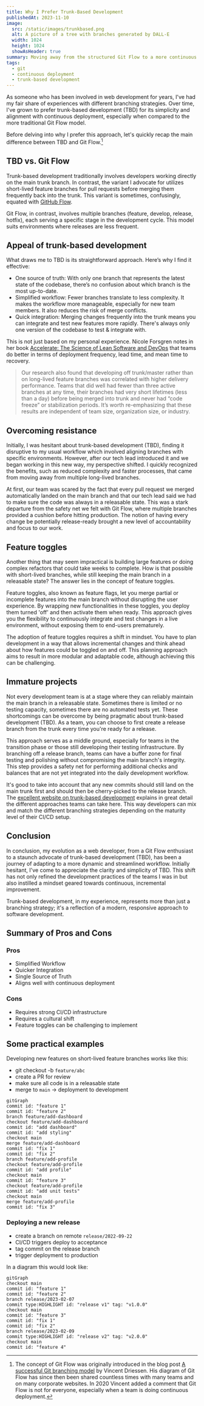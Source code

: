```yaml
---
title: Why I Prefer Trunk-Based Development
publishedAt: 2023-11-10
image:
  src: /static/images/trunkbased.png
  alt: A picture of a tree with branches generated by DALL-E
  width: 1024
  height: 1024
  showAsHeader: true
summary: Moving away from the structured Git Flow to a more continuous approach with only one main branch.
tags:
  - git
  - continuous deployment
  - trunk-based development
---
```


As someone who has been involved in web development for years, I've had my fair share of experiences with different branching strategies.
Over time, I've grown to prefer trunk-based development (TBD) for its simplicity and alignment with continuous deployment, especially when compared to the more traditional Git Flow model.

Before delving into why I prefer this approach, let's quickly recap the main difference between TBD and Git Flow.[^1]

## TBD vs. Git Flow

Trunk-based development traditionally involves developers working directly on the main trunk branch. In contrast, the variant I advocate for utilizes short-lived feature branches for pull requests before merging them frequently back into the trunk. This variant is sometimes, confusingly, equated with [GitHub Flow](https://docs.github.com/en/get-started/quickstart/github-flow).

Git Flow, in contrast, involves multiple branches (feature, develop, release, hotfix), each serving a specific stage in the development cycle. This model suits environments where releases are less frequent.

## Appeal of trunk-based development

What draws me to TBD is its straightforward approach. Here’s why I find it effective:

- One source of truth: With only one branch that represents the latest state of the codebase, there’s no confusion about which branch is the most up-to-date.
- Simplified workflow: Fewer branches translate to less complexity. It makes the workflow more manageable, especially for new team members. It also reduces the risk of merge conflicts.
- Quick integration: Merging changes frequently into the trunk means you can integrate and test new features more rapidly. There's always only one version of the codebase to test & integrate with.

This is not just based on my personal experience. Nicole Forsgren notes in her book [Accelerate: The Science of Lean Software and DevOps](accelerate-reading-notes) that teams do better in terms of deployment frequency, lead time, and mean time to recovery.

> Our research also found that developing off trunk/master rather than on long-lived feature branches was correlated with higher delivery performance. Teams that did well had fewer than three active branches at any time, their branches had very short lifetimes (less than a day) before being merged into trunk and never had “code freeze” or stabilization periods. It’s worth re-emphasizing that these results are independent of team size, organization size, or industry.

## Overcoming resistance

Initially, I was hesitant about trunk-based development (TBD), finding it disruptive to my usual workflow which involved aligning branches with specific environments. However, after our tech lead introduced it and we began working in this new way, my perspective shifted. I quickly recognized the benefits, such as reduced complexity and faster processes, that came from moving away from multiple long-lived branches.

At first, our team was scared by the fact that every pull request we merged automatically landed on the main branch and that our tech lead said we had to make sure the code was always in a releasable state. This was a stark departure from the safety net we felt with Git Flow, where multiple branches provided a cushion before hitting production. The notion of having every change be potentially release-ready brought a new level of accountability and focus to our work.

## Feature toggles

Another thing that may seem impractical is building large features or doing complex refactors that could take weeks to complete. How is that possible with short-lived branches, while still keeping the main branch in a releasable state? The answer lies in the concept of feature toggles.

Feature toggles, also known as feature flags, let you merge partial or incomplete features into the main branch without disrupting the user experience. By wrapping new functionalities in these toggles, you deploy them turned 'off' and then activate them when ready. This approach gives you the flexibility to continuously integrate and test changes in a live environment, without exposing them to end-users prematurely.

The adoption of feature toggles requires a shift in mindset. You have to plan development in a way that allows incremental changes and think ahead about how features could be toggled on and off. This planning approach aims to result in more modular and adaptable code, although achieving this can be challenging.

## Immature projects

Not every development team is at a stage where they can reliably maintain the main branch in a releasable state. Sometimes there is limited or no testing capacity, sometimes there are no automated tests yet. These shortcomings can be overcome by being pragmatic about trunk-based development (TBD). As a team, you can choose to first create a release branch from the trunk every time you're ready for a release.

This approach serves as a middle ground, especially for teams in the transition phase or those still developing their testing infrastructure. By branching off a release branch, teams can have a buffer zone for final testing and polishing without compromising the main branch's integrity. This step provides a safety net for performing additional checks and balances that are not yet integrated into the daily development workflow.

It's good to take into account that any new commits should still land on the main trunk first and should then be cherry-picked to the release branch. The [excellent website on trunk-based development](https://trunkbaseddevelopment.com/) explains in great detail the different approaches teams can take here. This way developers can mix and match the different branching strategies depending on the maturity level of their CI/CD setup.

## Conclusion

In conclusion, my evolution as a web developer, from a Git Flow enthusiast to a staunch advocate of trunk-based development (TBD), has been a journey of adapting to a more dynamic and streamlined workflow. Initially hesitant, I've come to appreciate the clarity and simplicity of TBD. This shift has not only refined the development practices of the teams I was in but also instilled a mindset geared towards continuous, incremental improvement.

Trunk-based development, in my experience, represents more than just a branching strategy; it's a reflection of a modern, responsive approach to software development.

## Summary of Pros and Cons

### Pros

- Simplified Workflow
- Quicker Integration
- Single Source of Truth
- Aligns well with continuous deployment

### Cons

- Requires strong CI/CD infrastructure
- Requires a cultural shift
- Feature toggles can be challenging to implement

## Some practical examples

Developing new features on short-lived feature branches works like this:

- git checkout -b `feature/abc`
- create a PR for review
- make sure all code is in a releasable state
- merge to `main` → deployment to development

```mermaid
gitGraph
commit id: "feature 1"
commit id: "feature 2"
branch feature/add-dashboard
checkout feature/add-dashboard
commit id: "add dashboard"
commit id: "add styling"
checkout main
merge feature/add-dashboard
commit id: "fix 1"
commit id: "fix 2"
branch feature/add-profile
checkout feature/add-profile
commit id: "add profile"
checkout main
commit id: "feature 3"
checkout feature/add-profile
commit id: "add unit tests"
checkout main
merge feature/add-profile
commit id: "fix 3"
```

### Deploying a new release

- create a branch on remote `release/2022-09-22`
- CI/CD triggers deploy to acceptance
- tag commit on the release branch
- trigger deployment to production

In a diagram this would look like:

```mermaid
gitGraph
checkout main
commit id: "feature 1"
commit id: "feature 2"
branch release/2023-02-07
commit type:HIGHLIGHT id: "release v1" tag: "v1.0.0"
checkout main
commit id: "feature 3"
commit id: "fix 1"
commit id: "fix 2"
branch release/2023-02-09
commit type:HIGHLIGHT id: "release v2" tag: "v2.0.0"
checkout main
commit id: "feature 4"
```

[^1]: The concept of Git Flow was originally introduced in the blog post [A successful Git branching model](https://nvie.com/posts/a-successful-git-branching-model/) by Vincent Driessen. His diagram of Git Flow has since then been shared countless times with many teams and on many corporate websites. In 2020 Vincent added a comment that Git Flow is not for everyone, especially when a team is doing continuous deployment.
